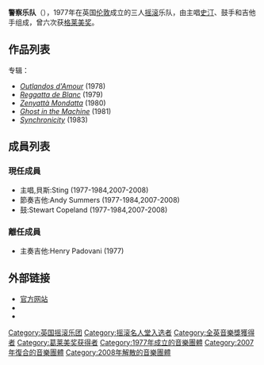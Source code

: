 {{Otheruses|警察 (消歧義)}}
{{Expand language|1=en|time=2021-10-23T13:32:11+00:00}}
{{Infobox musical artist
| Name                = 警察乐队<br />The Police
| Img                 = ThePolice_2007.jpg
| Img_capt            = 警察乐队在纽约市Madison Square Garden演出，2007年8月1日
| Img_size            = 250
| Landscape           = Yes
| Background          = group_or_band
| Genre               = [[摇滚乐|摇滚乐]]、[[流行摇滚|流行摇滚]]、[[新浪潮|新浪潮]]、[[后朋克|后朋克]]、[[雷鬼音乐|雷鬼音乐]]
| Origin              = [[英国|英国]][[伦敦|伦敦]]
| Years_active        = 1977–1984<br />1986<br />2007–2008<br /><small>（2003年亦有过一次演唱会）</small>
| Label               = [[A&M_Records|A&M]], [[寶麗金唱片|寶麗金唱片]], [[环球音乐集团|环球音乐集团]]
| Associated_acts     = {{tsl|en|Strontium 90 (band)||Strontium 90}}, {{tsl|en|Oysterhead|}}, {{tsl|en|The Gizmos||Gizmo}}, {{tsl|en|Eberhard Schoener|}}
| Past_members        = [[史汀|史汀]] (Sting)<br />{{tsl|en|Andy Summers|安迪·萨默斯}} (Andy Summers)<br />{{tsl|en|Stewart Copeland|斯图尔特·科普兰}} (Stewart Copeland)<br />{{tsl|en|Henry Padovani|亨利·帕多瓦尼}} (Henry Padovani)
| URL                 = {{Official website|http://www.thepolice.com/}}
}}

'''警察乐队'''（'''{{lang-en|The Police}}'''），1977年在英国[[伦敦|伦敦]]成立的三人[[摇滚|摇滚]]乐队，由主唱[[史汀|史汀]]、鼓手{{tsl|en|Stewart Copeland|斯圖爾特·科普蘭德}}和吉他手{{tsl|en|Andy Summers|安迪·薩默斯}}组成，曾六次获[[格莱美奖|格莱美奖]]。

==作品列表==
专辑：
*''[[Outlandos_d'Amour|Outlandos d'Amour]]'' (1978)
*''[[Reggatta_de_Blanc|Reggatta de Blanc]]'' (1979)
*''[[Zenyattà_Mondatta|Zenyattà Mondatta]]'' (1980)
*''[[Ghost_in_the_Machine_(album)|Ghost in the Machine]]'' (1981)
*''[[Synchronicity_(album)|Synchronicity]]'' (1983)

==成員列表==

===現任成員===
*主唱,貝斯:Sting (1977-1984,2007-2008)
*節奏吉他:Andy Summers (1977-1984,2007-2008)
*鼓:Stewart Copeland (1977-1984,2007-2008)

===離任成員===
*主奏吉他:Henry Padovani (1977)

==外部链接==
*[http://www.thepolice.com/ 官方网站]
* {{Curlie|Arts/Music/Bands_and_Artists/P/Police/}}
* {{AllMusic |id = p5163 }}

{{摇滚名人堂2003届入选者}}

{{Authority control}}
{{DEFAULTSORT:Police, The}}
[[Category:英国摇滚乐团|Category:英国摇滚乐团]]
[[Category:摇滚名人堂入选者|Category:摇滚名人堂入选者]]
[[Category:全英音樂獎獲得者|Category:全英音樂獎獲得者]]
[[Category:葛莱美奖获得者|Category:葛莱美奖获得者]]
[[Category:1977年成立的音樂團體|Category:1977年成立的音樂團體]]
[[Category:2007年復合的音樂團體|Category:2007年復合的音樂團體]]
[[Category:2008年解散的音樂團體|Category:2008年解散的音樂團體]]
{{rock-band-stub}}